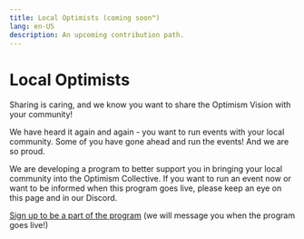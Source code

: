 ```yaml
---
title: Local Optimists (coming soon™️)
lang: en-US
description: An upcoming contribution path.
---
```


# Local Optimists

Sharing is caring, and we know you want to share the Optimism Vision with your community! 

We have heard it again and again - you want to run events with your local community. Some of you have gone ahead and run the events! And we are so proud. 

We are developing a program to better support you in bringing your local community into the Optimism Collective. If you want to run an event now or want to be informed when this program goes live, please keep an eye on this page and in our Discord. 

[Sign up to be a part of the program](https://optimismfnd.typeform.com/local-optimists) (we will message you when the program goes live!)